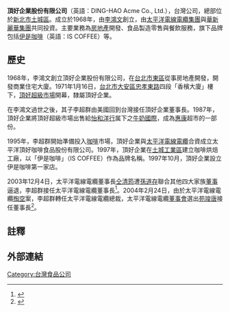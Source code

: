 {{Distinguish|台灣頂好}}
{{Infobox Company 
| company_name       = 頂好企業股份有限公司
| company_name_en    = DING-HAO Acme Co., Ltd.
| company_logo       = 
| company_type       = [[股份有限公司|股份有限公司]]
| traded_as          = 
| local_code_name    =  TW
| local_code         =  03394823
| predecessor        = 
| company_slogan     = 
| trading_name       = 
| foundation         = 1968年
| defunct            = 
| location           = {{ROC-TWN}}<br>[[台北市|台北市]][[大安區_(臺北市)|大安區]][[忠孝東路|忠孝東路]]四段71號1、2樓及地下室（香檳大廈）
| area_served        = [[台灣|台灣]]
| founder            = [[李鴻文|李鴻文]]
| key_people         = [[董事長|董事長]]：李超群
| industry           = [[房地產|房地產]]開發<br>食品製造零售<br>餐飲服務
| products           = 
| capital            = [[新台幣|新台幣]]465,500,000元
| revenue            = 
| assets             = [[新台幣|新台幣]]465,500,000元
| operating_income   = 
| profit             = 
| market_value       =
| num_employees      = 
| P/E ratio          =
| earnings per share = 
| Net asset value    =
| accounting_period  = 
| parent             = 
| divisions          =
| major_shareholder  = 
| subsid             = [[伊是咖啡|伊是咖啡]]
| homepage           = <del></del>
| footnotes          =
}}

'''頂好企業股份有限公司'''（英語：DING-HAO Acme Co., Ltd.），台灣公司，總部位於[[新北市|新北市]][[土城區|土城區]]。成立於1968年，由[[李鴻文|李鴻文]]創立，由[[太平洋電線電纜集團|太平洋電線電纜集團]]與[[華新麗華集團|華新麗華集團]]共同投資。主要業務為[[房地產|房地產]]開發、食品製造零售與餐飲服務，旗下品牌包括[[伊是咖啡|伊是咖啡]]（英語：IS COFFEE）等。

==歷史==
1968年，李鴻文創立頂好企業股份有限公司，在[[台北市東區|台北市東區]]從事房地產開發，開發商業住宅大廈。1971年1月16日，[[台北市|台北市]][[大安區_(臺北市)|大安區]][[忠孝東路|忠孝東路]]四段「香檳大廈」樓下，[[頂好超級市場|頂好超級市場]]開幕，隸屬頂好企業。

在李鴻文過世之後，其子李超群由美國回到台灣接任頂好企業董事長。1987年，頂好企業將頂好超級市場出售給[[怡和洋行|怡和洋行]]属下之[[牛奶國際|牛奶國際]]，成為[[惠康|惠康]]超市的一部份。

1995年，李超群開始準備投入[[咖啡|咖啡]]市場，頂好企業與[[太平洋電線電纜|太平洋電線電纜]]合資成立太平洋頂好咖啡食品股份有限公司。1997年，頂好企業在[[土城工業區|土城工業區]]建立咖啡烘焙工廠，以「伊是咖啡」（IS COFFEE）作為品牌名稱。1997年10月，頂好企業設立伊是咖啡第一家店。

2003年12月4日，太平洋電線電纜董事長[[仝清筠|仝清筠]]遭[[孫道存|孫道存]]聯合其他四大家族[[董事|董事]]逼退，李超群接任太平洋電線電纜董事長<ref>{{cite news|author1=陳東豪、黃白雪|title=孫道存 四豪門逼退太電董座|url=http://www.appledaily.com.tw/appledaily/article/headline/20031220/582578/|accessdate=2016-03-29|agency=[[台灣蘋果日報|台灣蘋果日報]]|date=2003-12-20}}</ref>。2004年2月24日，由於太平洋電線電纜[[掏空|掏空]]案，李超群轉任太平洋電線電纜總裁，太平洋電線電纜[[董事會|董事會]]選出[[苑竣唐|苑竣唐]]接任董事長<ref>{{cite news|author1=陳雅潔|title=太電董事長換為苑竣唐|url=http://www.appledaily.com.tw/appledaily/article/finance/20040225/737965/|accessdate=2016-03-29|agency=台灣蘋果日報|date=2004-02-25}}</ref>。

==註釋==
{{reflist}}

==外部連結==

[[Category:台灣食品公司|Category:台灣食品公司]]